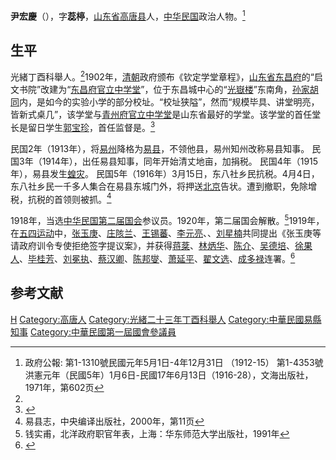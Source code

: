 {{Infobox Officeholder
|姓名=尹宏慶
|圖像=File:尹宏慶.jpg
|圖像大小=200px
|圖像說明=  
| 字       = 
| 號       = 
| 別名     = 
| 出生名   = 
| 出生日期 = 
| 出生地點 = 
| 逝世日期 = 
| 逝世地點 = 
| 死因     = 
| 墓地     = 
| 墓地座標 = 
| 籍貫     = 
| 國籍     = 
| 公民權   = 
| 政黨     = 
| 其他政黨 = 
| 身高     = 
| 配偶     = 
| 伴侶     = 
| 兒女     = 
| 父母     = 
| 親屬     = 
| 居住地   = 
| 學歷     = 
| 母校     = 
| 職業     = 
| 專業     = 
| 知名原因 = 
| 著作     = 
| 宗教信仰 = 
| 獲獎     = 
| 簽名     = 
| 腳註     = 
}}
'''尹宏慶'''（{{bd|？||？|}}），字'''蕊楟'''，[[山东省|山东省]][[高唐县|高唐县]]人，[[中华民国|中华民国]]政治人物。<ref>政府公報: 第1-1310號民國元年5月1日-4年12月31日 （1912-15） 第1-4353號洪憲元年（民國5年）1月6日-民國17年6月13日（1916-28），文海出版社，1971年，第602页</ref>

==生平==
光緒丁酉科舉人。<ref name=yi/>1902年，[[清朝|清朝]]政府颁布《钦定学堂章程》，[[山东省|山东省]][[东昌府|东昌府]]的“启文书院”改建为“[[东昌府官立中学堂|东昌府官立中学堂]]”，位于东昌城中心的“[[光嶽楼|光嶽楼]]”东南角，[[孙家胡同|孙家胡同]]内，是如今的实验小学的部分校址。“校址狭隘”，然而“规模毕具、讲堂明亮，皆新式桌几”，该学堂与[[青州府官立中学堂|青州府官立中学堂]]是山东省最好的学堂。该学堂的首任堂长是留日学生[[郭宝珍|郭宝珍]]，首任监督是。<ref>{{Cite web |url=http://school.3xy.com.cn/School/100039/Article/652 |title=聊城首创中学堂，聊城第六中学，2010-01-05 |access-date=2013-05-30 |archive-url=https://web.archive.org/web/20160304102800/http://school.3xy.com.cn/School/100039/Article/652 |archive-date=2016-03-04 |dead-url=yes }}</ref>

民国2年（1913年），将[[易州|易州]]降格为[[易县|易县]]，不领他县，易州知州改称易县知事。 民国3年（1914年），出任易县知事，同年开始清丈地亩，加捐税。 民国4年（1915年），易县发生[[蝗灾|蝗灾]]。 民国5年（1916年）3月15日，东八社乡民抗税。4月4日，东八社乡民一千多人集合在易县东城门外，将押送[[北京|北京]]告状。遭到撤职，免除增税，抗税的首领则被抓。<ref name=yi>易县志，中央编译出版社，2000年，第11页</ref>

1918年，当选[[中华民国第二届国会|中华民国第二届国会]]参议员。1920年，第二届国会解散。<ref>钱实甫，北洋政府职官年表，上海：华东师范大学出版社，1991年</ref>1919年，在[[五四运动|五四运动]]中，[[张玉庚|张玉庚]]、[[庄陔兰|庄陔兰]]、[[王锡蕃|王锡蕃]]、[[李元亮|李元亮]]、、[[刘星楠|刘星楠]]共同提出《张玉庚等请政府训令专使拒绝签字提议案》，并获得[[蒋棻_(民国)|蒋棻]]、[[林炳华|林炳华]]、[[陈介|陈介]]、[[吴德培|吴德培]]、[[徐果人|徐果人]]、[[毕桂芳|毕桂芳]]、[[刘冕执|刘冕执]]、[[蔡汉卿|蔡汉卿]]、[[陈邦燮|陈邦燮]]、[[萧延平|萧延平]]、[[翟文选|翟文选]]、[[成多禄|成多禄]]连署。<ref>{{Cite web |url=http://dangshi.people.com.cn/GB/151935/151936/151947/9125528.html |title=拒签对德和约的斗争，人民网，于2013-05-30查阅 |accessdate=2013-05-30 |archive-date=2013-04-04 |archive-url=https://web.archive.org/web/20130404075516/http://dangshi.people.com.cn/GB/151935/151936/151947/9125528.html |dead-url=no }}</ref>

==参考文献==
{{reflist}}

{{中華民國第二屆國會參議院議員}}

{{Authority control}}

{{DEFAULTSORT:}}
[[Category:尹姓|H]] 
[[Category:高唐人|Category:高唐人]]
[[Category:光緒二十三年丁酉科舉人|Category:光緒二十三年丁酉科舉人]]
[[Category:中華民國易縣知事|Category:中華民國易縣知事]]
[[Category:中華民國第一屆國會參議員|Category:中華民國第一屆國會參議員]]